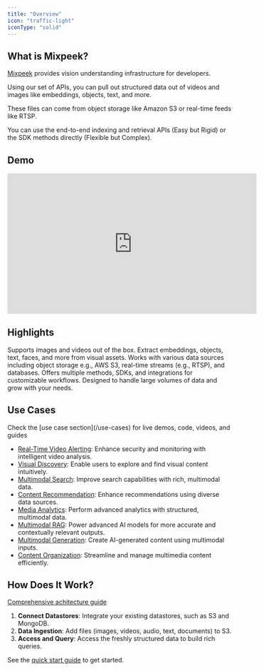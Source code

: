 ```yaml
---
title: "Overview"
icon: "traffic-light"
iconType: "solid"
---
```


## What is Mixpeek?

[Mixpeek](https://mixpeek.com) provides vision understanding infrastructure for developers.

Using our set of APIs, you can pull out structured data out of videos and images like embeddings, objects, text, and more.

These files can come from object storage like Amazon S3 or real-time feeds like RTSP.

You can use the end-to-end indexing and retrieval APIs (Easy but Rigid) or the SDK methods directly (Flexible but Complex).

## Demo

<iframe
  width="560"
  height="315"
  src="https://www.youtube.com/embed/wta3uQCvC28?si=nlWrkUS-ePTyYiNY"
  title="YouTube video player"
  frameborder="0"
  allow="accelerometer; autoplay; clipboard-write; encrypted-media; gyroscope; picture-in-picture; web-share"
  referrerpolicy="strict-origin-when-cross-origin"
  allowfullscreen
></iframe>

## Highlights

<CardGroup cols={2}>
  <Card title="Multimodal" icon="layer-group">
    Supports images and videos out of the box. Extract embeddings, objects,
    text, faces, and more from visual assets.
  </Card>
  <Card title="Storage Agnostic" icon="database">
    Works with various data sources including object storage e.g., AWS S3,
    real-time streams (e.g., RTSP), and databases.
  </Card>
  <Card title="Flexible" icon="puzzle-piece">
    Offers multiple methods, SDKs, and integrations for customizable workflows.
  </Card>
  <Card title="Scalable" icon="chart-line">
    Designed to handle large volumes of data and grow with your needs.
  </Card>
</CardGroup>

## Use Cases

<Note>
  Check the [use case section](/use-cases) for live demos, code, videos, and
  guides
</Note>

- [Real-Time Video Alerting](/use-cases/video-alerting): Enhance security and monitoring with intelligent video analysis.
- [Visual Discovery](/use-cases/visual-discovery): Enable users to explore and find visual content intuitively.
- [Multimodal Search](/use-cases/multimodal-search): Improve search capabilities with rich, multimodal data.
- [Content Recommendation](/use-cases/content-recommendation): Enhance recommendations using diverse data sources.
- [Media Analytics](/use-cases/media-analytics): Perform advanced analytics with structured, multimodal data.
- [Multimodal RAG](/use-cases/multimodal-rag): Power advanced AI models for more accurate and contextually relevant outputs.
- [Multimodal Generation](/use-cases/multimodal-generation): Create AI-generated content using multimodal inputs.
- [Content Organization](/use-cases/content-organization): Streamline and manage multimedia content efficiently.

## How Does It Work?

<Note>[Comprehensive achitecture guide](/introduction/architecture)</Note>

1. **Connect Datastores**: Integrate your existing datastores, such as S3 and MongoDB.
2. **Data Ingestion**: Add files (images, videos, audio, text, documents) to S3.
3. **Access and Query**: Access the freshly structured data to build rich queries.

See the [quick start guide](/introduction/quickstart) to get started.
